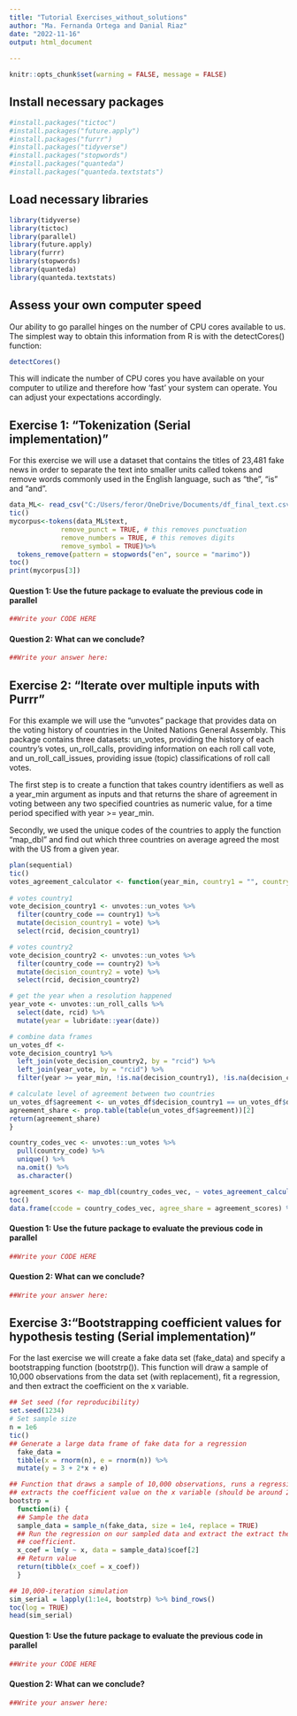 ```yaml
---
title: "Tutorial Exercises_without_solutions"
author: "Ma. Fernanda Ortega and Danial Riaz"
date: "2022-11-16"
output: html_document
  
---
```


```r
knitr::opts_chunk$set(warning = FALSE, message = FALSE)
```

## Install necessary packages

```r
#install.packages("tictoc")
#install.packages("future.apply")
#install.packages("furrr")
#install.packages("tidyverse")
#install.packages("stopwords")
#install.packages("quanteda")
#install.packages("quanteda.textstats")
```


## Load necessary libraries 

```r
library(tidyverse)
library(tictoc)
library(parallel)
library(future.apply)
library(furrr) 
library(stopwords)
library(quanteda)
library(quanteda.textstats)


```

## Assess your own computer speed

Our ability to go parallel hinges on the number of CPU cores available to us. The simplest way to obtain this information from R is with the detectCores() function:

```r
detectCores()
```

This will indicate the number of CPU cores you have available on your computer to utilize and therefore how 'fast' your system can operate. You can adjust your expectations accordingly. 


## Exercise 1: "Tokenization (Serial implementation)"
For this exercise we will use a dataset that contains the titles of 23,481 fake news in order to separate the text into smaller units called tokens and remove words commonly used in the English language, such as "the", "is" and "and".


```r


data_ML<- read_csv("C:/Users/feror/OneDrive/Documents/df_final_text.csv")## Download the file and choose your own path
tic()
mycorpus<-tokens(data_ML$text, 
             remove_punct = TRUE, # this removes punctuation
             remove_numbers = TRUE, # this removes digits
             remove_symbol = TRUE)%>% 
  tokens_remove(pattern = stopwords("en", source = "marimo")) 
toc()
print(mycorpus[3])
```

#### Question 1: Use the future package to evaluate the previous code in parallel
```r
##Write your CODE HERE
```

#### Question 2: What can we conclude?
```r
##Write your answer here: 
```


## Exercise 2: "Iterate over multiple inputs with Purrr" 

For this example we will use the "unvotes" package that provides data on the voting history of countries in the United Nations General Assembly. This package contains three datasets: un_votes, providing the history of each country’s votes, un_roll_calls, providing information on each roll call vote, and un_roll_call_issues, providing issue (topic) classifications of roll call votes.

The first step is to create a function that takes country identifiers as well as a year_min argument as inputs and that returns the share of agreement in voting between any two specified countries as numeric value, for a time period specified with year >= year_min.

Secondly, we used the unique codes of the countries to apply the function "map_dbl" and find out which three countries on average agreed the most with the US from a given year.

```r
plan(sequential)
tic()
votes_agreement_calculator <- function(year_min, country1 = "", country2 = ""){
  
# votes country1
vote_decision_country1 <- unvotes::un_votes %>%
  filter(country_code == country1) %>%
  mutate(decision_country1 = vote) %>%
  select(rcid, decision_country1)

# votes country2
vote_decision_country2 <- unvotes::un_votes %>%
  filter(country_code == country2) %>%
  mutate(decision_country2 = vote) %>%
  select(rcid, decision_country2)

# get the year when a resolution happened
year_vote <- unvotes::un_roll_calls %>% 
  select(date, rcid) %>% 
  mutate(year = lubridate::year(date))

# combine data frames
un_votes_df <- 
vote_decision_country1 %>%
  left_join(vote_decision_country2, by = "rcid") %>%
  left_join(year_vote, by = "rcid") %>%
  filter(year >= year_min, !is.na(decision_country1), !is.na(decision_country2))

# calculate level of agreement between two countries
un_votes_df$agreement <- un_votes_df$decision_country1 == un_votes_df$decision_country2
agreement_share <- prop.table(table(un_votes_df$agreement))[2]
return(agreement_share)
}

country_codes_vec <- unvotes::un_votes %>% 
  pull(country_code) %>% 
  unique() %>% 
  na.omit() %>%
  as.character()

agreement_scores <- map_dbl(country_codes_vec, ~ votes_agreement_calculator(year_min = 2000, country1 = "US", country2 = .x))
toc()
data.frame(ccode = country_codes_vec, agree_share = agreement_scores) %>% arrange(desc(agree_share)) %>% slice_head(n = 3)
```

#### Question 1: Use the future package to evaluate the previous code in parallel 
```r
##Write your CODE HERE
```

#### Question 2: What can we conclude?
```r
##Write your answer here: 
```


## Exercise 3:"Bootstrapping coefficient values for hypothesis testing (Serial implementation)"

For the last exercise we will create a fake data set (fake_data) and specify a bootstrapping function (bootstrp()). This function will draw a sample of 10,000 observations from the data set (with replacement), fit a regression, and then extract the coefficient on the x variable. 
```r
## Set seed (for reproducibility)
set.seed(1234)
# Set sample size
n = 1e6
tic()
## Generate a large data frame of fake data for a regression
  fake_data = 
  tibble(x = rnorm(n), e = rnorm(n)) %>%
  mutate(y = 3 + 2*x + e)

## Function that draws a sample of 10,000 observations, runs a regression and
## extracts the coefficient value on the x variable (should be around 2).
bootstrp = 
  function(i) {
  ## Sample the data
  sample_data = sample_n(fake_data, size = 1e4, replace = TRUE)
  ## Run the regression on our sampled data and extract the extract the x
  ## coefficient.
  x_coef = lm(y ~ x, data = sample_data)$coef[2]
  ## Return value
  return(tibble(x_coef = x_coef))
  }

## 10,000-iteration simulation
sim_serial = lapply(1:1e4, bootstrp) %>% bind_rows()
toc(log = TRUE)
head(sim_serial)
```
#### Question 1: Use the future package to evaluate the previous code in parallel
```r
##Write your CODE HERE
```

#### Question 2: What can we conclude?
```r
##Write your answer here: 
```


